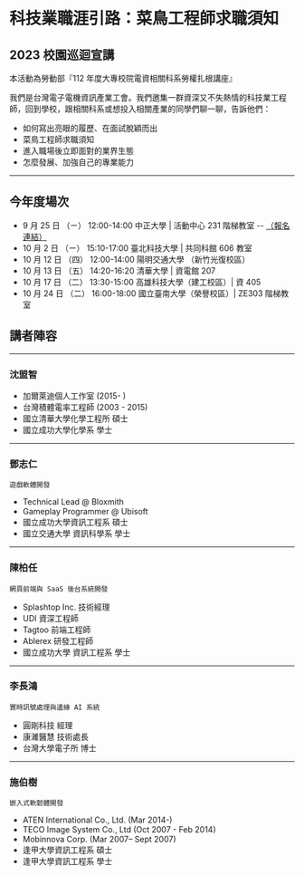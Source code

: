 # 科技業職涯引路：菜鳥工程師求職須知

## 2023 校園巡迴宣講

本活動為勞動部『112 年度大專校院電資相關科系勞權扎根講座』

我們是台灣電子電機資訊產業工會。我們邀集一群資深又不失熱情的科技業工程師，回到學校，跟相關科系或想投入相關產業的同學們聊一聊，告訴他們：

- 如何寫出亮眼的履歷、在面試脫穎而出
- 菜鳥工程師求職須知
- 進入職場後立即面對的業界生態
- 怎麼發展、加強自己的專業能力

---

## 今年度場次

- 9 月 25 日 （ㄧ） 12:00-14:00 中正大學 | 活動中心 231 階梯教室
  -- [（報名連結）](https://docs.google.com/forms/d/e/1FAIpQLScWj0omDg9nH-LCwkg4K0Si3CesBNYhkAjLShjn9tbLFF2x-g/viewform)
- 10 月 2 日 （ㄧ） 15:10-17:00 臺北科技大學 | 共同科館 606 教室
- 10 月 12 日 （四） 12:00-14:00 陽明交通大學 （新竹光復校區）
- 10 月 13 日 （五） 14:20-16:20 清華大學 | 資電館 207
- 10 月 17 日 （二） 13:30-15:00 高雄科技大學（建工校區）| 資 405
- 10 月 24 日 （二） 16:00-18:00 國立臺南大學（榮譽校區）| ZE303 階梯教室

## 講者陣容

---

### 沈盟智

- 加爾萊迪個人工作室 (2015- )
- 台灣積體電率工程師 (2003 - 2015)
- 國立清華大學化學工程所 碩士
- 國立成功大學化學系 學士

---

### 鄧志仁

`遊戲軟體開發`

- Technical Lead @ Bloxmith
- Gameplay Programmer @ Ubisoft
- 國立成功大學資訊工程系 碩士
- 國立交通大學 資訊科學系 學士

---

### 陳柏任

`網頁前端與 SaaS 後台系統開發`

- Splashtop Inc. 技術經理
- UDI 資深工程師
- Tagtoo 前端工程師
- Ablerex 研發工程師
- 國立成功大學 資訊工程系 學士

---

### 李長鴻

`實時訊號處理與邊緣 AI 系統`

- 圓剛科技 經理
- 康濰醫慧 技術處長
- 台灣大學電子所 博士

---

### 施伯樹

`嵌入式軟韌體開發`

- ATEN International Co., Ltd. (Mar 2014-)
- TECO Image System Co., Ltd (Oct 2007 - Feb 2014)
- Mobinnova Corp. (Mar 2007– Sept 2007)
- 逢甲大學資訊工程系 碩士
- 逢甲大學資訊工程系 學士
